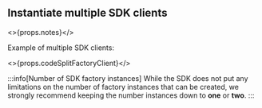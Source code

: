 ## Instantiate multiple SDK clients

<>{props.notes}</>

Example of multiple SDK clients:

<>{props.codeSplitFactoryClient}</>

:::info[Number of SDK factory instances]
While the SDK does not put any limitations on the number of factory instances that can be created, we strongly recommend keeping the number instances down to **one** or **two**.
:::